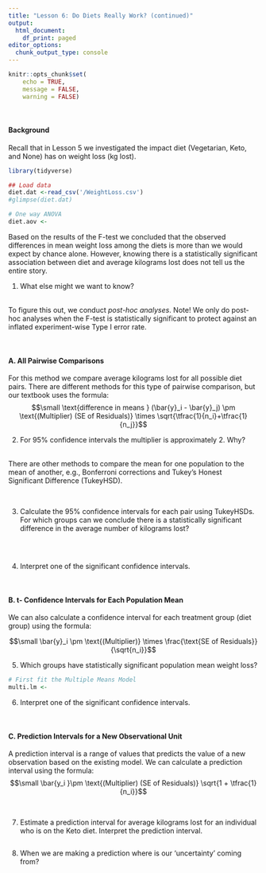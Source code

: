 ```yaml
---
title: "Lesson 6: Do Diets Really Work? (continued)"
output:
  html_document:
    df_print: paged
editor_options:
  chunk_output_type: console
---
```

```r
knitr::opts_chunk$set(
	echo = TRUE,
	message = FALSE,
	warning = FALSE)
```
<br>

#### Background
Recall that in Lesson 5 we investigated the impact diet (Vegetarian, Keto, and None) has on weight loss (kg lost). 

```r
library(tidyverse)

## Load data
diet.dat <-read_csv('/WeightLoss.csv')
#glimpse(diet.dat)
```

```r
# One way ANOVA
diet.aov <-  
```

Based on the results of the F-test we concluded that the observed differences in mean weight loss among the diets is more than we would expect by chance alone. However, knowing there is a statistically significant association between diet and average kilograms lost does not tell us the entire story. 

(@) What else might we want to know?  

<br>
To figure this out, we conduct *post-hoc analyses*. Note! We only do post-hoc analyses when the F-test is statistically significant to protect against an inflated experiment-wise Type I error rate.
 
<br>

#### A. All Pairwise Comparisons
For this method we compare average kilograms lost for all possible diet pairs. There are different methods for this type of pairwise comparison, but our textbook uses the formula:
$$\small \text{difference in means } (\bar{y}_i - \bar{y}_j) \pm \text{(Multiplier) (SE of Residuals)}  \times \sqrt{\tfrac{1}{n_i}+\tfrac{1}{n_j}}$$

(@) For 95% confidence intervals the multiplier is approximately 2. Why? 

<br>
There are other methods to compare the mean for one population to the mean of another, e.g., Bonferroni corrections and Tukey's Honest Significant Difference (TukeyHSD).

<br>

(@) Calculate the 95% confidence intervals for each pair using TukeyHSDs. For which groups can we conclude there is a statistically significant difference in the average number of kilograms lost?  

```r
 
```
<br>

(@) Interpret one of the significant confidence intervals.

<br>

#### B. t- Confidence Intervals for Each Population Mean
We can also calculate a confidence interval for each treatment group (diet group) using the formula:

$$\small \bar{y}_i \pm \text{(Multiplier)} \times \frac{\text{SE of Residuals}}{\sqrt{n_i}}$$

(@) Which groups have statistically significant population mean weight loss? 

```r
# First fit the Multiple Means Model
multi.lm <-
```

(@) Interpret one of the significant confidence intervals.

<br>

#### C. Prediction Intervals for a New Observational Unit
A prediction interval is a range of values that predicts the value of a new observation based on the existing model. We can calculate a prediction interval using the formula:
$$\small \bar{y_i }\pm \text{(Multiplier) (SE of Residuals)} \sqrt{1 + \tfrac{1}{n_i}}$$

<br>

(@) Estimate a prediction interval for average kilograms lost for an individual who is on the Keto diet. Interpret the prediction interval.
```r
 
```

(@) When we are making a prediction where is our 'uncertainty' coming from?
